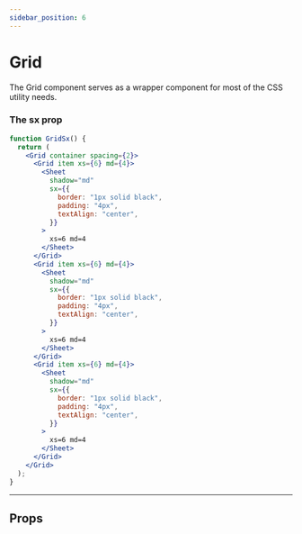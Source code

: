 ```yaml
---
sidebar_position: 6
---
```



# Grid

The Grid component serves as a wrapper component for most of the CSS utility needs.

### The sx prop

```jsx live
function GridSx() {
  return (
    <Grid container spacing={2}>
      <Grid item xs={6} md={4}>
        <Sheet
          shadow="md"
          sx={{
            border: "1px solid black",
            padding: "4px",
            textAlign: "center",
          }}
        >
          xs=6 md=4
        </Sheet>
      </Grid>
      <Grid item xs={6} md={4}>
        <Sheet
          shadow="md"
          sx={{
            border: "1px solid black",
            padding: "4px",
            textAlign: "center",
          }}
        >
          xs=6 md=4
        </Sheet>
      </Grid>
      <Grid item xs={6} md={4}>
        <Sheet
          shadow="md"
          sx={{
            border: "1px solid black",
            padding: "4px",
            textAlign: "center",
          }}
        >
          xs=6 md=4
        </Sheet>
      </Grid>
    </Grid>
  );
}
```

---

## Props

<PropsTable name="Grid" />
